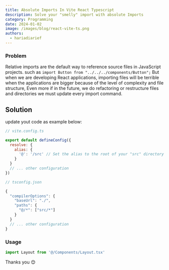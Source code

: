 ```yaml
---
title: Absolute Imports In Vite React Typescript
description: Solve your "smelly" import with absolute Imports
category: Programming
date: 2024-01-02
image: /images/blog/react-vite-ts.png
authors:
  - hariadiarief
---
```


### Problem

Relative imports are the default way to reference source files in JavaScript projects. such as `import Button from
"../../../components/Button";`
But when we are developing React applications,
importing files will be terrible when the applications are bigger because of the level of complexity and file structure,
Even more if in the future, we do refactoring or restructure files and directories we must update every import command.

## Solution

update yout code as example below:

```javascript
// vite.config.ts

export default defineConfig({
  resolve: {
    alias: {
      '@': '/src' // Set the alias to the root of your "src" directory
    }
  }
  // ... other configuration
})
```

```javascript
// tsconfig.json

{
  "compilerOptions": {
    "baseUrl": "./",
    "paths": {
      "@/*": ["src/*"]
    }
  }
  // ... other configuration
}
```

### Usage

```javascript
import Layout from '@/Components/Layout.tsx'
```

Thanks you 😊
